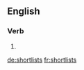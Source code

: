 {{also|short-lists|short lists}}
==English==

===Verb===
{{head|en|verb form}}

# {{en-third-person singular of|shortlist}}

[[de:shortlists]]
[[fr:shortlists]]